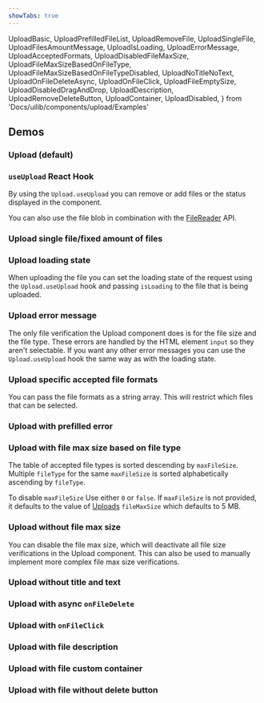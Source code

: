 ```yaml
---
showTabs: true
---
```


  UploadBasic,
  UploadPrefilledFileList,
  UploadRemoveFile,
  UploadSingleFile,
  UploadFilesAmountMessage,
  UploadIsLoading,
  UploadErrorMessage,
  UploadAcceptedFormats,
  UploadDisabledFileMaxSize,
  UploadFileMaxSizeBasedOnFileType,
  UploadFileMaxSizeBasedOnFileTypeDisabled,
  UploadNoTitleNoText,
  UploadOnFileDeleteAsync,
  UploadOnFileClick,
  UploadFileEmptySize,
  UploadDisabledDragAndDrop,
  UploadDescription,
  UploadRemoveDeleteButton,
  UploadContainer,
  UploadDisabled,
} from 'Docs/uilib/components/upload/Examples'

## Demos

### Upload (default)

<UploadBasic />

### `useUpload` React Hook

By using the `Upload.useUpload` you can remove or add files or the status displayed in the component.

You can also use the file blob in combination with the [FileReader](https://developer.mozilla.org/en-US/docs/Web/API/File_API) API.

<UploadRemoveFile />

### Upload single file/fixed amount of files

<UploadSingleFile />

### Upload loading state

When uploading the file you can set the loading state of the request using the `Upload.useUpload` hook and passing `isLoading` to the file that is being uploaded.

<UploadIsLoading />

### Upload error message

The only file verification the Upload component does is for the file size and the file type. These errors are handled by the HTML element `input` so they aren't selectable. If you want any other error messages you can use the `Upload.useUpload` hook the same way as with the loading state.

<UploadErrorMessage />

### Upload specific accepted file formats

You can pass the file formats as a string array. This will restrict which files that can be selected.

<UploadAcceptedFormats />

### Upload with prefilled error

<UploadPrefilledFileList />

### Upload with file max size based on file type

The table of accepted file types is sorted descending by `maxFileSize`. Multiple `fileType` for the same `maxFileSize` is sorted alphabetically ascending by `fileType`.

<UploadFileMaxSizeBasedOnFileType />

To disable `maxFileSize` Use either `0` or `false`. If `maxFileSize` is not provided, it defaults to the value of [Uploads](/uilib/components/upload/properties/#properties) `fileMaxSize` which defaults to 5 MB.

<VisibleWhenNotVisualTest>
  <UploadFileMaxSizeBasedOnFileTypeDisabled />
</VisibleWhenNotVisualTest>

### Upload without file max size

You can disable the file max size, which will deactivate all file size verifications in the Upload component.
This can also be used to manually implement more complex file max size verifications.

<UploadDisabledFileMaxSize />

### Upload without title and text

<UploadNoTitleNoText />

### Upload with async `onFileDelete`

<UploadOnFileDeleteAsync />

### Upload with `onFileClick`

<UploadOnFileClick />

### Upload with file description

<UploadDescription />

### Upload with file custom container

<UploadContainer />

### Upload with file without delete button

<UploadRemoveDeleteButton />

<VisibleWhenVisualTest>
  <UploadFileEmptySize />
  <UploadDisabledDragAndDrop />
  <UploadFilesAmountMessage />
  <UploadDisabled />
</VisibleWhenVisualTest>
